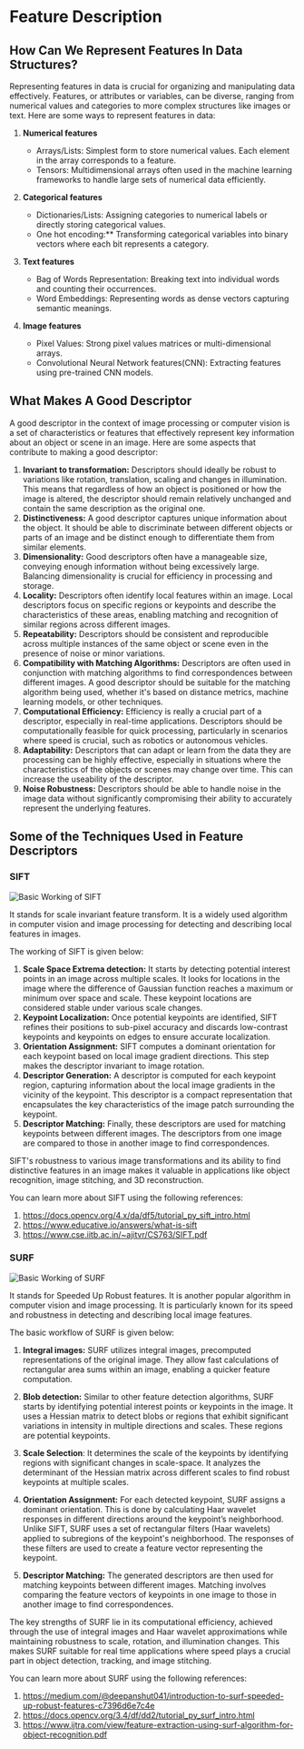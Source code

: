 ﻿# Feature Description

## How Can We Represent Features In Data Structures?

Representing features in data is crucial for organizing and manipulating data effectively. Features, or attributes or variables, can be diverse, ranging from numerical values and categories to more complex structures like images or text. Here are some ways to represent features in data:


1. **Numerical features**
    - Arrays/Lists: Simplest form to store numerical values. Each element in the array corresponds to a feature.
    - Tensors: Multidimensional arrays often used in the machine learning frameworks to handle large sets of numerical data efficiently.
2. **Categorical features**

    - Dictionaries/Lists: Assigning categories to numerical labels or directly storing categorical values.
    - One hot encoding:** Transforming categorical variables into binary vectors where each bit represents a category.
7. **Text features**
    - Bag of Words Representation: Breaking text into individual words and counting their occurrences.
    - Word Embeddings: Representing words as dense vectors capturing semantic meanings.
10. **Image features**
    - Pixel Values: Strong pixel values matrices or multi-dimensional arrays.
    - Convolutional Neural Network features(CNN): Extracting features using pre-trained CNN models.

## What Makes A Good Descriptor

A good descriptor in the context of image processing or computer vision is a set of characteristics or features that effectively represent key information about an object or scene in an image. Here are some aspects that contribute to making a good descriptor:

1. **Invariant to transformation:** Descriptors should ideally be robust to variations like rotation, translation, scaling and changes in illumination. This means that regardless of how an object is positioned or how the image is altered, the descriptor should remain relatively unchanged and contain the same description as the original one.
2. **Distinctiveness:** A good descriptor captures unique information about the object. It should be able to discriminate between different objects or parts of an image and be distinct enough to differentiate them from similar elements.
3. **Dimensionality:**  Good descriptors often have a manageable size, conveying enough information without being excessively large. Balancing dimensionality is crucial for efficiency in processing and storage.
4. **Locality:** Descriptors often identify local features within an image. Local descriptors focus on specific regions or keypoints and describe the characteristics of these areas, enabling matching and recognition of similar regions across different images.
5. **Repeatability:** Descriptors should be consistent and reproducible across multiple instances of the same object or scene even in the presence of noise or minor variations.
6. **Compatibility with Matching Algorithms:**  Descriptors are often used in conjunction with matching algorithms to find correspondences between different images. A good descriptor should be suitable for the matching algorithm being used, whether it's based on distance metrics, machine learning models, or other techniques.
7. **Computational Efficiency:** Efficiency is really a crucial part of a descriptor, especially in real-time applications. Descriptors should be computationally feasible for quick processing, particularly in scenarios where speed is crucial, such as robotics or autonomous vehicles.
8. **Adaptability:** Descriptors that can adapt or learn from the data they are processing can be highly effective, especially in situations where the characteristics of the objects or scenes may change over time. This can increase the useability of the descriptor.
9. **Noise Robustness:** Descriptors should be able to handle noise in the image data without significantly compromising their ability to accurately represent the underlying features.

## Some of the Techniques Used in Feature Descriptors


### SIFT 
![Basic Working of SIFT](https://huggingface.co/datasets/hf-vision/course-assets/blob/main/feature-extraction-feature-matching/Original-SIFT-algorithm-flow.png)

It stands for scale invariant feature transform. It is a widely used algorithm in computer vision and image processing for detecting and describing local features in images.

The working of SIFT is given below:

1. **Scale Space Extrema detection:** It starts by detecting potential interest points in an image across multiple scales. It looks for locations in the image where the difference of Gaussian function reaches a maximum or minimum over space and scale. These keypoint locations are considered stable under various scale changes.
2. **Keypoint Localization:** Once potential keypoints are identified, SIFT refines their positions to sub-pixel accuracy and discards low-contrast keypoints and keypoints on edges to ensure accurate localization.
3. **Orientation Assignment:** SIFT computes a dominant orientation for each keypoint based on local image gradient directions. This step makes the descriptor invariant to image rotation.
4. **Descriptor Generation:** A descriptor is computed for each keypoint region, capturing information about the local image gradients in the vicinity of the keypoint. This descriptor is a compact representation that encapsulates the key characteristics of the image patch surrounding the keypoint.
5. **Descriptor Matching:** Finally, these descriptors are used for matching keypoints between different images. The descriptors from one image are compared to those in another image to find correspondences.

SIFT's robustness to various image transformations and its ability to find distinctive features in an image makes it valuable in applications like object recognition, image stitching, and 3D reconstruction.

You can learn more about SIFT using the following references:
1. https://docs.opencv.org/4.x/da/df5/tutorial_py_sift_intro.html
2. https://www.educative.io/answers/what-is-sift
3. https://www.cse.iitb.ac.in/~ajitvr/CS763/SIFT.pdf



### SURF
![Basic Working of SURF](https://huggingface.co/datasets/hf-vision/course-assets/blob/main/feature-extraction-feature-matching/Flow-Chart-for-SURF-Feature-Detection.png)

It stands for Speeded Up Robust features. It is another popular algorithm in computer vision and image processing. It is particularly known for its speed and robustness in detecting and describing local image features.

The basic workflow of SURF is given below:

1. **Integral images:** SURF utilizes integral images, precomputed representations of the original image. They allow fast calculations of rectangular area sums within an image, enabling a quicker feature computation.

2. **Blob detection:** Similar to other feature detection algorithms, SURF starts by identifying potential interest points or keypoints in the image. It uses a Hessian matrix to detect blobs or regions that exhibit significant variations in intensity in multiple directions and scales. These regions are potential keypoints.

3. **Scale Selection**: It determines the scale of the keypoints by identifying regions with significant changes in scale-space. It analyzes the determinant of the Hessian matrix across different scales to find robust keypoints at multiple scales.

4. **Orientation Assignment:** For each detected keypoint, SURF assigns a dominant orientation. This is done by calculating Haar wavelet responses in different directions around the keypoint’s neighborhood. Unlike SIFT, SURF uses a set of rectangular filters (Haar wavelets) applied to subregions of the keypoint's neighborhood. The responses of these filters are used to create a feature vector representing the keypoint.
5. **Descriptor Matching:** The generated descriptors are then used for matching keypoints between different images. Matching involves comparing the feature vectors of keypoints in one image to those in another image to find correspondences.

The key strengths of SURF lie in its computational efficiency, achieved through the use of integral images and Haar wavelet approximations while maintaining robustness to scale, rotation, and illumination changes. This makes SURF suitable for real time applications where speed plays a crucial part in object detection, tracking, and image stitching.

You can learn more about SURF using the following references:

1. https://medium.com/@deepanshut041/introduction-to-surf-speeded-up-robust-features-c7396d6e7c4e
2. https://docs.opencv.org/3.4/df/dd2/tutorial_py_surf_intro.html
3. https://www.ijtra.com/view/feature-extraction-using-surf-algorithm-for-object-recognition.pdf



